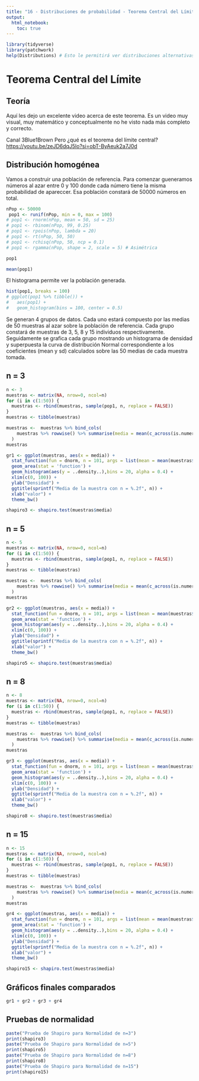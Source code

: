 ```yaml
---
title: "16 - Distribuciones de probabilidad - Teorema Central del Límite"
output: 
  html_notebook: 
    toc: true
---
```


```r
library(tidyverse)
library(patchwork)
help(Distributions) # Esto le permitirá ver distribuciones alternativas
```

# Teorema Central del Límite

## Teoría

Aquí les dejo un excelente video acerca de este teorema. Es un video muy visual, muy matemático y conceptualmente no he visto nada más completo y correcto.

Canal 3Blue1Brown
Pero ¿qué es el teorema del límite central?
<https://youtu.be/zeJD6dqJ5lo?si=obT-ByAeuk2a7J0d>

## Distribución homogénea

Vamos a construir una población de referencia. Para comenzar gueneramos números al azar entre 0 y 100 donde cada número tiene la misma probabilidad de apareccer. Esa población constará de 50000 números en total.

```r
nPop <- 50000
 pop1 <- runif(nPop, min = 0, max = 100)
# pop1 <- rnorm(nPop, mean = 50, sd = 25)
# pop1 <- rbinom(nPop, 99, 0.25)
# pop1 <- rpois(nPop, lambda = 20)
# pop1 <- rt(nPop, 50, 50)
# pop1 <- rchisq(nPop, 50, ncp = 0.1)
# pop1 <- rgamma(nPop, shape = 2, scale = 5) # Asimétrica
```

```r
pop1
```

```r
mean(pop1)
```



El histograma permite ver la población generada.

```r
hist(pop1, breaks = 100)
# ggplot(pop1 %>% tibble()) +
#   aes(pop1) +
#   geom_histogram(bins = 100, center = 0.5)
```

Se generan 4 grupos de datos. Cada uno estará compuesto por las medias de 50 muestras al azar sobre la población de referencia. Cada grupo constará de muestras de 3, 5, 8 y 15 individuos respectivamente. Seguidamente se grafica cada grupo mostrando un histograma de densidad y superpuesta la curva de distribución Normal correspondiente a los coeficientes (mean y sd) calculados sobre las 50 medias de cada muestra tomada.

## n = 3

```r
n <- 3
muestras <- matrix(NA, nrow=0, ncol=n)
for (i in c(1:50)) {
  muestras <- rbind(muestras, sample(pop1, n, replace = FALSE))
}
muestras <- tibble(muestras)

muestras <-  muestras %>% bind_cols(
    muestras %>% rowwise() %>% summarise(media = mean(c_across(is.numeric)))
  )
muestras
```


```r
gr1 <- ggplot(muestras, aes(x = media)) + 
  stat_function(fun = dnorm, n = 101, args = list(mean = mean(muestras$media), sd = sd(muestras$media))) +
  geom_area(stat = 'function') +
  geom_histogram(aes(y = ..density..),bins = 20, alpha = 0.4) +
  xlim(c(0, 100)) +
  ylab("Densidad") + 
  ggtitle(sprintf("Media de la muestra con n = %.2f", n)) + 
  xlab("valor") + 
  theme_bw()
```

```r
shapiro3 <- shapiro.test(muestras$media)
```

## n = 5

```r
n <- 5
muestras <- matrix(NA, nrow=0, ncol=n)
for (i in c(1:50)) {
  muestras <- rbind(muestras, sample(pop1, n, replace = FALSE))
}
muestras <- tibble(muestras)

muestras <-  muestras %>% bind_cols(
    muestras %>% rowwise() %>% summarise(media = mean(c_across(is.numeric)))
  )
muestras
```

```r
gr2 <- ggplot(muestras, aes(x = media)) + 
  stat_function(fun = dnorm, n = 101, args = list(mean = mean(muestras$media), sd = sd(muestras$media))) +
  geom_area(stat = 'function') +
  geom_histogram(aes(y = ..density..),bins = 20, alpha = 0.4) +
  xlim(c(0, 100)) +
  ylab("Densidad") + 
  ggtitle(sprintf("Media de la muestra con n = %.2f", n)) + 
  xlab("valor") + 
  theme_bw()
```

```r
shapiro5 <- shapiro.test(muestras$media)
```

## n = 8

```r
n <- 8
muestras <- matrix(NA, nrow=0, ncol=n)
for (i in c(1:50)) {
  muestras <- rbind(muestras, sample(pop1, n, replace = FALSE))
}
muestras <- tibble(muestras)

muestras <-  muestras %>% bind_cols(
    muestras %>% rowwise() %>% summarise(media = mean(c_across(is.numeric)))
  )
muestras
```
```r
gr3 <- ggplot(muestras, aes(x = media)) + 
  stat_function(fun = dnorm, n = 101, args = list(mean = mean(muestras$media), sd = sd(muestras$media))) +
  geom_area(stat = 'function') +
  geom_histogram(aes(y = ..density..),bins = 20, alpha = 0.4) +
  xlim(c(0, 100)) +
  ylab("Densidad") + 
  ggtitle(sprintf("Media de la muestra con n = %.2f", n)) + 
  xlab("valor") + 
  theme_bw()
```

```r
shapiro8 <- shapiro.test(muestras$media)
```

## n = 15

```r
n <- 15
muestras <- matrix(NA, nrow=0, ncol=n)
for (i in c(1:50)) {
  muestras <- rbind(muestras, sample(pop1, n, replace = FALSE))
}
muestras <- tibble(muestras)

muestras <-  muestras %>% bind_cols(
    muestras %>% rowwise() %>% summarise(media = mean(c_across(is.numeric)))
  )
muestras
```
```r
gr4 <- ggplot(muestras, aes(x = media)) + 
  stat_function(fun = dnorm, n = 101, args = list(mean = mean(muestras$media), sd = sd(muestras$media))) +
  geom_area(stat = 'function') +
  geom_histogram(aes(y = ..density..),bins = 20, alpha = 0.4) +
  xlim(c(0, 100)) +
  ylab("Densidad") + 
  ggtitle(sprintf("Media de la muestra con n = %.2f", n)) + 
  xlab("valor") + 
  theme_bw()
```

```r
shapiro15 <- shapiro.test(muestras$media)
```

## Gráficos finales comparados

```r
gr1 + gr2 + gr3 + gr4
```


## Pruebas de normalidad

```r
paste("Prueba de Shapiro para Normalidad de n=3")
print(shapiro3)
paste("Prueba de Shapiro para Normalidad de n=5")
print(shapiro5)
paste("Prueba de Shapiro para Normalidad de n=8")
print(shapiro8)
paste("Prueba de Shapiro para Normalidad de n=15")
print(shapiro15)
```

